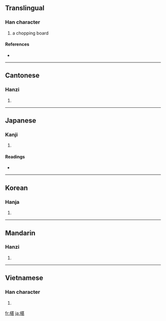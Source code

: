 ==Translingual==

===Han character===
{{Han char|rn=75|rad=木|as=09|sn=13|four=4491<sub>1</sub>|canj=木廿一女 (DTMV)}}

# a chopping board

====References====
* {{Han ref|kx=0537.300|dkj=15082|dj=0925.140|hdz=21243.030|uh=6939|ud=26937|bh=DDD2|bd=56786}}

----

==Cantonese==

===Hanzi===
{{yue-hanzi|jyut=|y=jam1}}

# {{defn|Cantonese|sort=木09}}

----

==Japanese==

===Kanji===
{{ja-kanji|grade=|rs=木09}}

# {{defn|Japanese}}

====Readings====
* {{ja-readings|on=[[ちん]] (chin), [[じん]] (jin)|kun=[[あてぎ]] (ategi), [[さわら]] (sawara)}}

----

==Korean==

===Hanja===
{{ko-hanja|hangeul=침|eumhun=|rv=chim|mr=ch'im|y=chim}}

# {{defn|Korean|sort=木09}}

----

==Mandarin==

===Hanzi===
{{cmn-hanzi|pin=[[shèn]] ([[shen4]]), [[zhēn]] ([[zhen1]])|wg=shen<sup>4</sup>}}

# {{defn|Mandarin|sort=木09}}

----

==Vietnamese==

===Han character===
{{vi-hantu|[[châm]], [[cụm]], [[thầm]]|rs=木09}}

# {{defn|Vietnamese|sort=木09}}

[[fr:椹]]
[[ja:椹]]